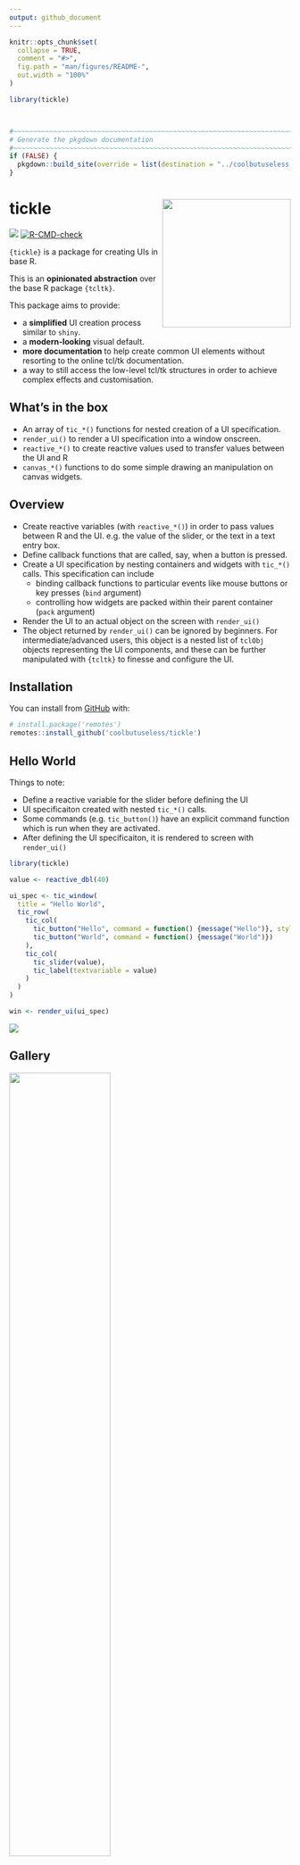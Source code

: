 ```yaml
---
output: github_document
---
```


<!-- README.md is generated from README.Rmd. Please edit that file -->

```r
knitr::opts_chunk$set(
  collapse = TRUE,
  comment = "#>",
  fig.path = "man/figures/README-",
  out.width = "100%"
)

library(tickle)



#~~~~~~~~~~~~~~~~~~~~~~~~~~~~~~~~~~~~~~~~~~~~~~~~~~~~~~~~~~~~~~~~~~~~~~~~~~~~~
# Generate the pkgdown documentation
#~~~~~~~~~~~~~~~~~~~~~~~~~~~~~~~~~~~~~~~~~~~~~~~~~~~~~~~~~~~~~~~~~~~~~~~~~~~~~
if (FALSE) {
  pkgdown::build_site(override = list(destination = "../coolbutuseless.github.io/package/tickle"))
}
```

# tickle <img src="man/figures/logo-tickle.png" align="right" width="230"/>

<!-- badges: start -->
![](https://img.shields.io/badge/cool-useless-green.svg)
[![R-CMD-check](https://github.com/coolbutuseless/tickle/workflows/R-CMD-check/badge.svg)](https://github.com/coolbutuseless/tickle/actions)
<!-- badges: end -->

`{tickle}` is a package for creating UIs in base R.

This is an **opinionated abstraction** over the base R package `{tcltk}`.

This package aims to provide:

* a **simplified** UI creation process similar to `shiny`.
* a **modern-looking** visual default.
* **more documentation** to help create common UI elements without resorting to the online tcl/tk 
  documentation.
* a way to still access the low-level tcl/tk structures in order to achieve 
  complex effects and customisation.
  
  
## What's in the box

* An array of `tic_*()` functions for nested creation of a UI specification.
* `render_ui()` to render a UI specification into a window onscreen.
* `reactive_*()` to create reactive values used to transfer values between 
  the UI and R
* `canvas_*()` functions to do some simple drawing an manipulation on canvas widgets.
  

## Overview

* Create reactive variables (with `reactive_*()`) in order to pass values between R and the UI.  e.g. the 
  value of the slider, or the text in a text entry box.
* Define callback functions that are called, say, when a button is pressed.
* Create a UI specification by nesting containers and widgets with `tic_*()` calls.  This specification can include 
    * binding callback functions to particular events like mouse buttons or key presses (`bind` argument)
    * controlling how widgets are packed within their parent container (`pack` argument)
* Render the UI to an actual object on the screen with `render_ui()`
* The object returned by `render_ui()` can be ignored by beginners. For intermediate/advanced users,
  this object is a nested list of `tclObj` objects representing the UI components, 
  and these can be further manipulated with `{tcltk}` to finesse and configure the UI.

## Installation

You can install from [GitHub](https://github.com/coolbutuseless/tickle) with:

``` r
# install.package('remotes')
remotes::install_github('coolbutuseless/tickle')
```


## Hello World

Things to note:

* Define a reactive variable for the slider before defining the UI
* UI specificaiton created with nested `tic_*()` calls.
* Some commands (e.g. `tic_button()`) have an explicit command function which
  is run when they are activated.
* After defining the UI specificaiton, it is rendered to screen with `render_ui()`

```r
library(tickle)

value <- reactive_dbl(40)

ui_spec <- tic_window(
  title = "Hello World", 
  tic_row(
    tic_col(
      tic_button("Hello", command = function() {message("Hello")}, style = 'primary'),
      tic_button("World", command = function() {message("World")})
    ),
    tic_col(
      tic_slider(value),
      tic_label(textvariable = value)
    )
  )
)

win <- render_ui(ui_spec)
```

<img src="man/figures/helloworld.png" />

## Gallery 

<a href="https://coolbutuseless.github.io/package/tickle/articles/detailed-example.html">
  <img src="man/figures/demo-complex.png" width="60%" />
</a>
<hr />
<br />
<a href="https://coolbutuseless.github.io/package/tickle/articles/juliaset.html">
  <img src="man/figures/julia.png" width="60%" />
</a>
<hr />
<br />
<a href="https://coolbutuseless.github.io/package/tickle/articles/ggreview.html">
  <img src="man/figures/ggreview-snap.png" width="60%" />
</a>

## Examples/Vignettes

Please view the online vignettes for more details on how to use `{tickle}`

* [Big example with lots of widgets](https://coolbutuseless.github.io/package/tickle/articles/detailed-example.html)
* [Reactive Values](https://coolbutuseless.github.io/package/tickle/articles/reactive.html)
* [Annotate ggplots (using mouse events)](https://coolbutuseless.github.io/package/tickle/articles/ggreview.html)
* [Pop-up Windows](https://coolbutuseless.github.io/package/tickle/articles/popups.html)
* [Overview of all Widgets & Containers](https://coolbutuseless.github.io/package/tickle/articles/widgets.html)
* [JuliaSet explorer (using keyboard events and rendering to a grid window)](https://coolbutuseless.github.io/package/tickle/articles/juliaset.html)
* [Changing font](https://coolbutuseless.github.io/package/tickle/articles/fonts.html)
* [Understanding widget layout](https://coolbutuseless.github.io/package/tickle/articles/packing.html)
* [Using an idle callback to run a function continually in the background](https://coolbutuseless.github.io/package/tickle/articles/idle.html)



## Containers

Containers are ways of grouping multiple widgets.

Containers can be nested within other containers to achieve complex layouts.

| Container  | Code/Description   |
|---|---|
| <img src="man/figures/widgets/container-window.png" width="200" />  | <code>tic_window(...)</code><br /> Create a top level window  |
| <img src="man/figures/widgets/container-col.png" width="100" />   | <code>tic_col(A, B, C)</code><br />  Layout objects in column |
| <img src="man/figures/widgets/container-row.png" width="200" />   | <code>tic_row(A, B, C)</code><br /> Layout objects rowwise|
| <img src="man/figures/widgets/container-frame.png" width="200" />   | <code>tic_frame(...)</code><br /> Invisible container. Useful for advanced users who want to customize layout |
| <img src="man/figures/widgets/container-labelframe.png" width="200" />   |  <code>tic_labelframe(...)</code><br /> Frame with a a label and usually visible outline  |
| <img src="man/figures/widgets/container-notebook.png" width="200" />   | <code>tic_notebook(A, B, C)</code><br />  Tabbed display |
| <img src="man/figures/widgets/container-panedwindow.png" width="200" />   | <code>tic_panedwindow(A, B, C)</code><br /> Layout multiple elements which can be resized as panes|

## Widgets

| Widget  | Code/Description  |
|---|---|
| <img src="man/figures/widgets/widget-label.png" width="200" />   | <code>tic_label(...)</code><br />  Display text. If you need headings rather than body text, Use `style = 'h1'` to `style = 'h5'` for different sized text |
| <img src="man/figures/widgets/widget-button.png" width="200" />   | <code>tic_button(...)</code><br /> Clickable button. Available `style` options: 'primary', 'seconary', 'info', 'success', 'warning', 'danger', 'light', 'dark' |
| <img src="man/figures/widgets/widget-checkbutton-default.png" width="200" />   | <code>tic_checkbutton(...)</code><br />  On/off button (default styling) |
| <img src="man/figures/widgets/widget-checkbutton-toggle.png" width="200" />   | <code>tic_checkbutton(...)</code><br />  On/off button with `style = 'toggle'` |
| <img src="man/figures/widgets/widget-checkbutton-switch.png" width="200" />   | <code>tic_checkbutton(...)</code><br />  On/off button with `style = 'switch'` |
| <img src="man/figures/widgets/widget-radiobutton.png" width="200" />   | <code>tic_radiobutton(...)</code><br />  Groups of mutually exclusion options|
| <img src="man/figures/widgets/widget-menubutton.png" width="200" />   | <code>tic_menubutton(...)</code><br />  Button which displays a drop-down menu |
| <img src="man/figures/widgets/widget-canvas.png" width="200" />   | <code>tic_canvas(...)</code><br /> General drawing canvas |
| <img src="man/figures/widgets/widget-spinbox.png" width="200" />   | <code>tic_spinbox(...)</code><br /> Choose options |
| <img src="man/figures/widgets/widget-combobox.png" width="200" />   | <code>tic_combobox(...)</code><br />  Choose options |
| <img src="man/figures/widgets/widget-textentry.png" width="200" />   | <code>tic_textentry(...)</code><br /> Single line text entry  |
| <img src="man/figures/widgets/widget-textbox.png" width="200" />   | <code>tic_textbox(...)</code><br />  Multipe line text entry  |
| <img src="man/figures/widgets/widget-progressbar.png" width="200" />   | <code>tic_progressbar(...)</code><br /> Progress bar  |
| <img src="man/figures/widgets/widget-slider.png" width="200" />   | <code>tic_slider(...)</code><br />  Slider |


## Popups

*Popups* are windows which are initiated separate from the main UI.

| Popup  | Code/Description |
|---|---|
| <img src="man/figures/widgets/popup-color-picker.png" width="200" />  | <code>popup_color_picker()</code><br />   |
| <img src="man/figures/widgets/popup-messagebox.png" width="200" />  | <code>popup_messagebox()</code><br />   |
| <img src="man/figures/widgets/popup-open-file.png" width="200" />  | <code>popup_open_file()</code><br />   |
| <img src="man/figures/widgets/popup-save-file.png" width="200" />  | <code>popup_save_file()</code><br />   |




## Canvas


After creating a canvas with `tic_canvas()`, it can be manipulated with the following
commands:

* Draw on the canvas
    * `canvas_line()`
    * `canvas_text()`
    * `canvas_rect()`
    * `canvas_polygon()`
    * `canvas_oval()`
    * `canvas_arc()`
* `canvas_plot()` render a plot to the canvas
* `canvas_clear()` clear all objects from the canvas
* `canvas_image()` render an image from a file to the canvas
* `canvas_save()` save the contents of the canvas to an image file.


The actual canvas in tcl/tk renders *structured graphics* and it is much more like
SVG or PDF than just a simple array of pixels.

The canvas implementation in this package treats the canvas as just a raster 
object i.e. a rectangular collection of pixels.  This made it easier to write
this package and keep the API/syntax simple, but it doesn't unleash the full
power of the canvas.

The effort to write a more complete abstraction over the canvas is
not currently warranted.  **Please get in contact if such a facility is important to you.**







# Theme

The theme for this package is an adaptaton of the `sun-valley-light`
theme available [from rdbende on github](https://github.com/rdbende/Sun-Valley-ttk-theme).

The `sun-valley-light` theme is MIT licensed (see "LICENSE-sun-valley") and has been adapted
into the theme `r-sun-valley-light` included in this package which has the following extra features:

* Styles 'h1' through 'h5' for different sized heading text to use with `tic_label()` widgets.
    * To use: `tic_label(..., style = 'h1')`
* Standard buttons colours from [Bootstrap](https://getbootstrap.com/docs/4.0/components/buttons/) 
  to use with `tic_button()` widgets.
    * To use: `tic_button(..., style = 'primary')`
    * Available styles: primary, secondary, success, danger, warning, info, light, dark




## Possible Future Features

The following items are not yet implemented, or incomplete:

* Popup menus when a user right-clicks in the window.
* No access yet to the "grid" geometry layout.
* treeview, listbox and some other widgets

## Package Name

* `tcl` is the scripting language
* `tk` is the graphics toolkit for `tcl`
* `tcl/tk` is often how the langauge and toolkit are talked about as a single entity
* `{tcltk}` is the R package interfacing to `tcl/tk`
* `tcl` is often pronounced as "tickle" i.e. `tcl/tk` = "tickle-tee-kay"



## Acknowledgements

* R Core for developing and maintaining the language.
* CRAN maintainers, for patiently shepherding packages onto CRAN and maintaining
  the repository
